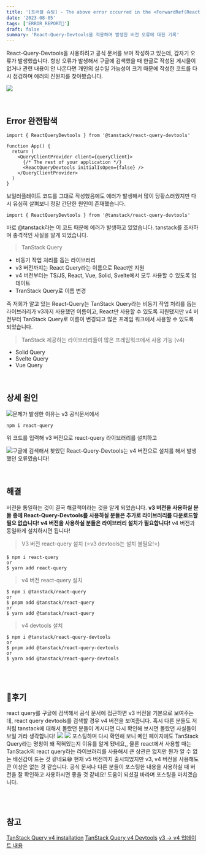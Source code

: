 ```yaml
---
title: '[트러블 슈팅] - The above error occurred in the <ForwardRef(ReactQueryDevtools Panel)> component:'
date: '2023-08-05'
tags: ['ERROR_REPORT🚀']
draft: false
summary: 'React-Query-Devtools을 적용하며 발생한 버전 오류에 대한 기록'
---
```


React-Query-Devtools을 사용하려고 공식 문서를 보며 작성하고 있는데, 갑자기 오류가 발생했습니다. 항상 오류가 발생해서 구글에 검색했을 때 한글로 작성된 게시물이 없거나 관련 내용이 안 나온다면 개인의 실수일 가능성이 크기 때문에 작성한 코드를 다시 점검하며 에러의 진원지를 찾아봤습니다.

![](https://velog.velcdn.com/images/mintmin0320/post/0da43447-7cb8-45e4-927d-e0a28d8c3577/image.png)

<br/>

## Error 완전탐색
```
import { ReactQueryDevtools } from '@tanstack/react-query-devtools'

function App() {
  return (
    <QueryClientProvider client={queryClient}>
      {/* The rest of your application */}
      <ReactQueryDevtools initialIsOpen={false} />
    </QueryClientProvider>
  )
}
```
보일러플레이트 코드를 그대로 작성했음에도 에러가 발생해서 많이 당황스러웠지만 다시 유심히 살펴보니 정말 간단한 원인이 존재했습니다.
```
import { ReactQueryDevtools } from '@tanstack/react-query-devtools'
```
바로 @tanstack라는 이 코드 때문에 에러가 발생하고 있었습니다. tanstack를 조사하며 충격적인 사실을 알게 되었습니다.

>TanStack Query
- 비동기 작업 처리를 돕는 라이브러리
- v3 버전까지는 React Query라는 이름으로 React만 지원
- v4 버전부터는 TS/JS, React, Vue, Solid, Svelte에서 모두 사용할 수 있도록 업데이트
- TranStack Query로 이름 변경

즉 저희가 알고 있는 React-Query는 TanStack Query라는 비동기 작업 처리를 돕는 라이브러리가 v3까지 사용했던 이름이고, React만 사용할 수 있도록 지원됐지만
v4 버전부터 TanStack Query로 이름이 변경되고 많은 프레임 워크에서 사용할 수 있도록 되었습니다.
>TanStack 제공하는 라이브러리들이 많은 프레임워크에서 사용 가능 (v4)
- Solid Query
- Svelte Query
- Vue Query


<br/>

## 상세 원인
![](https://velog.velcdn.com/images/mintmin0320/post/643bcd55-50ca-44ba-be64-750189ca0edc/image.png)문제가 발생한 이유는 v3 공식문서에서 
```
npm i react-query
```
위 코드를 입력해 v3 버전으로 react-query 라이브러리를 설치하고

![](https://velog.velcdn.com/images/mintmin0320/post/79ab0b70-e425-4bd7-af47-6947b59f8017/image.png)구글에 검색해서 찾았던 React-Query-Devtools는 v4 버전으로 설치를 해서 발생했던 오류였습니다! 

<br/>

## 해결
버전을 통일하는 것이 결국 해결책이라는 것을 알게 되었습니다. **v3 버전을 사용하실 분들 중에 React-Query-Devtools를 사용하실 분들은 추가로 라이브러리를 다운로드할 필요 없습니다!** 
**v4 버전을 사용하실 분들은 라이브러리 설치가 필요합니다!** v4 버전과 동일하게 설치하시면 됩니다!

>V3 버전 react-query 설치 (⭐️v3 devtools는 설치 불필요!⭐️)
```
$ npm i react-query
or
$ yarn add react-query
```
>v4 버전 react-query 설치 
```
$ npm i @tanstack/react-query
or
$ pnpm add @tanstack/react-query
or
$ yarn add @tanstack/react-query
```
>v4 devtools 설치
```
$ npm i @tanstack/react-query-devtools
or
$ pnpm add @tanstack/react-query-devtools
or
$ yarn add @tanstack/react-query-devtools
```

<br/>
<br/>

## 🚀후기
react query를 구글에 검색해서 공식 문서에 접근하면 v3 버전을 기본으로 보여주는데, react query devtools를 검색할 경우 v4 버전을 보여줍니다. 혹시 다른 분들도 저처럼 tanstack에 대해서 몰랐던 분들이 계시다면 다시 확인해 보시면 몰랐던 사실들이 보일 거라 생각합니다!
![](https://velog.velcdn.com/images/mintmin0320/post/d4dddaf3-1502-4235-9875-f5900c00a743/image.png)
![](https://velog.velcdn.com/images/mintmin0320/post/ed9a53ea-a2ce-444a-99d4-df6fb88c0955/image.png)
포스팅하며 다시 확인해 보니 메인 페이지에도 TanStack Query라는 명칭이 왜 적혀있는지 이유를 알게 됐네요,, 물론 react에서 사용할 때는 TanStack의 react query라는 라이브러리를 사용해서 큰 상관은 없지만 뭔가 알 수 없는 배신감이 드는 것 같네요😅 
현재 v5 버전까지 출시되었지만 v3, v4 버전을 사용해도 큰 이상은 없는 것 같습니다.
공식 문서나 다른 분들이 포스팅한 내용을 사용하실 때 버전을 잘 확인하고 사용하시면 좋을 것 같네요!
도움이 되셨길 바라며 포스팅을 마치겠습니다. 




<br/>
<br/>

## 참고
[TanStack Query v4 installation](https://tanstack.com/query/v4/docs/react/installation)
[TanStack Query v4 Devtools](https://tanstack.com/query/v4/docs/react/devtools)
[v3 -> v4 업데이트 내용](https://tanstack.com/query/latest/docs/react/guides/migrating-to-react-query-4#new-api-for-usequeries)